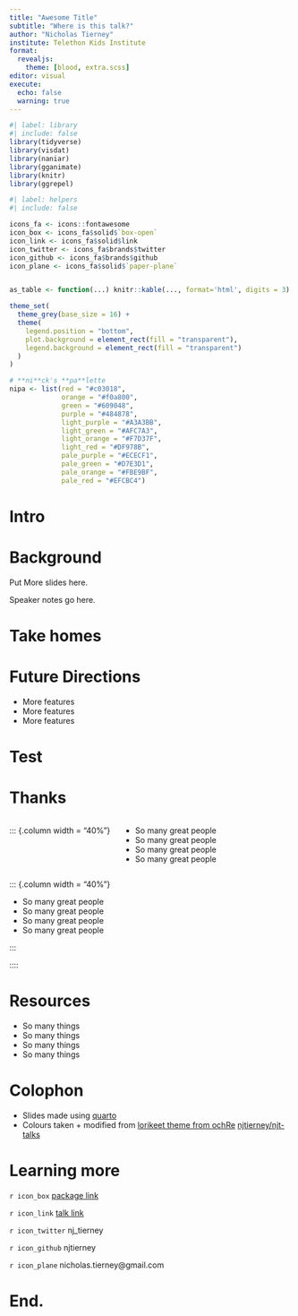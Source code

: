 ```yaml
---
title: "Awesome Title"
subtitle: "Where is this talk?"
author: "Nicholas Tierney"
institute: Telethon Kids Institute
format: 
  revealjs:
    theme: [blood, extra.scss]
editor: visual
execute: 
  echo: false
  warning: true
---
```


```r
#| label: library
#| include: false
library(tidyverse)
library(visdat)
library(naniar)
library(gganimate)
library(knitr)
library(ggrepel)
```


```r
#| label: helpers
#| include: false

icons_fa <- icons::fontawesome
icon_box <- icons_fa$solid$`box-open`
icon_link <- icons_fa$solid$link
icon_twitter <- icons_fa$brands$twitter
icon_github <- icons_fa$brands$github
icon_plane <- icons_fa$solid$`paper-plane`


as_table <- function(...) knitr::kable(..., format='html', digits = 3)

theme_set(
  theme_grey(base_size = 16) +
  theme(
    legend.position = "bottom",
    plot.background = element_rect(fill = "transparent"),
    legend.background = element_rect(fill = "transparent")
  )
)

# **ni**ck's **pa**lette
nipa <- list(red = "#c03018",
             orange = "#f0a800",
             green = "#609048",
             purple = "#484878",
             light_purple = "#A3A3BB",
             light_green = "#AFC7A3",
             light_orange = "#F7D37F",
             light_red = "#DF978B",
             pale_purple = "#ECECF1",
             pale_green = "#D7E3D1",
             pale_orange = "#FBE9BF",
             pale_red = "#EFCBC4")

```

# Intro

# Background

Put More slides here.

::: {.notes}
Speaker notes go here.
:::

# Take homes

# Future Directions

::: {.fragment .fade-up}
- More features
- More features
- More features
:::

# Test

# Thanks

:::: {.columns}

::: {.column width = "40%"}

- So many great people
- So many great people
- So many great people
- So many great people

:::

::: {.column width = "40%"}

- So many great people
- So many great people
- So many great people
- So many great people

:::

::::

# Resources

- So many things
- So many things
- So many things
- So many things

# Colophon

- Slides made using [quarto](https://github.com/quarto-dev/quarto)
- Colours taken + modified from [lorikeet theme from ochRe](https://github.com/ropenscilabs/ochRe)
[njtierney/njt-talks](github.com/njtierney/njt-talks)
<!-- - Header font is **Josefin Sans** -->
<!-- - Body text font is **Montserrat** -->
<!-- - Code font is **Fira Mono** -->
<!-- - template available:  -->

# Learning more

`r icon_box` [package link]()

`r icon_link` [talk link]()

`r icon_twitter` nj_tierney

`r icon_github` njtierney

`r icon_plane` nicholas.tierney@gmail.com

# **End.**
